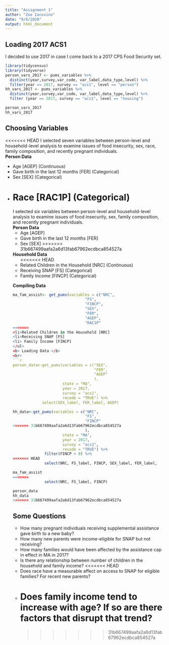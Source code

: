 ```yaml
---
title: "Assignment 1"
author: "Zoe Iacovino"
date: "9/6/2020"
output: html_document
---
```


## Loading 2017 ACS1
I decided to use 2017 in case I come back to a 2017 CPS Food Security set. <br>
```r
library(tidycensus)
library(tidyverse)
person_vars_2017 <- pums_variables %>% 
  distinct(year,survey,var_code, var_label,data_type,level) %>% 
  filter(year == 2017, survey == "acs1", level == "person")
hh_vars_2017 <- pums_variables %>%
  distinct(year,survey,var_code, var_label,data_type,level) %>%
  filter (year == 2017, survey == "acs1", level == "housing")

```

```r
person_vars_2017
hh_vars_2017
```

## Choosing Variables
<<<<<<< HEAD
I selected seven variables between person-level and household-level analysis to examine issues of food insecurity, sex, race, family composition, and recently pregnant individuals.
<br>
<b> Person Data </b><br>
<ul>
<li>Age [AGEP] (Continuous)
<li>Gave birth in the last 12 months [FER] (Categorical)
<li>Sex [SEX] (Categorical)
<li>Race [RAC1P] (Categorical)
=======
I selected six variables between person-level and household-level analysis to examine issues of food insecurity, sex, family composition, and recently pregnant individuals.
<br>
<b> Person Data </b><br>
<ul>
<li>Age [AGEP]
<li> Gave birth in the last 12 months [FER]
<li>Sex [SEX]
>>>>>>> 31b667499aafa2a6d13fab67962ecdbca854527a
</ul>

<b> Household Data </b> <br>
<ul>
<<<<<<< HEAD
<li>Related Children in the Household [NRC] (Continuous)
<li>Receiving SNAP [FS] (Categorical)
<li>Family Income [FINCP] (Categorical)
</ul> 
<b> Compiling Data </b>
<br>

```r

ma_fam_assist<- get_pums(variables = c("NRC",
                                "FS",
                                "FINCP",
                                "SEX",
                                "FER",
                                "AGEP",
                                "RAC1P"
=======
<li>Related Children in the Household [NRC]
<li>Receiving SNAP [FS]
<li> Family Income [FINCP]
</ul> 
<b> Loading Data </b>
<br>
```r
person_data<-get_pums(variables = c("SEX",
                                    "FER",
                                    "AGEP"
                                    ),
                      state = "MA",
                      year = 2017,
                      survey = "acs1",
                      recode = "TRUE") %>%
             select(SEX_label, FER_label, AGEP)
```
```r
hh_data<-get_pums(variables = c("NRC",
                                "FS",
                                "FINCP"
>>>>>>> 31b667499aafa2a6d13fab67962ecdbca854527a
                                ),
                      state = "MA",
                      year = 2017,
                      survey = "acs1",
                      recode = "TRUE") %>%
              filter(FINCP > 0) %>%
<<<<<<< HEAD
              select(NRC, FS_label, FINCP, SEX_label, FER_label,   AGEP, RAC1P_label)

```


```r
ma_fam_assist
=======
              select(NRC, FS_label, FINCP)

```

```r
person_data
hh_data
>>>>>>> 31b667499aafa2a6d13fab67962ecdbca854527a
```

## Some Questions
 <ul>
 <li> How many pregnant individuals receiving supplemental assistance gave birth to a new baby?
 <li> How many new parents were income-eligible for SNAP but not receiving?
 <li> How many families would have been affected by the assistance cap in effect in MA in 2017? 
 <li> Is there any relationship between number of children in the household and family income?
<<<<<<< HEAD
 <li> Does race have a measurable affect on access to SNAP for eligible families? For recent new parents?
 <li> Does family income tend to increase with age? If so are there factors that disrupt that trend?
=======
>>>>>>> 31b667499aafa2a6d13fab67962ecdbca854527a
 <br>
